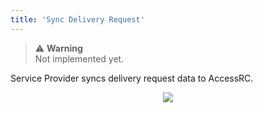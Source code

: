```yaml
---
title: 'Sync Delivery Request'
---
```


> ⚠️ **Warning**  
> Not implemented yet.

Service Provider syncs delivery request data to AccessRC.

<p align="center">
  <img src="/images/delivery-request-sync.svg" />
</p>


